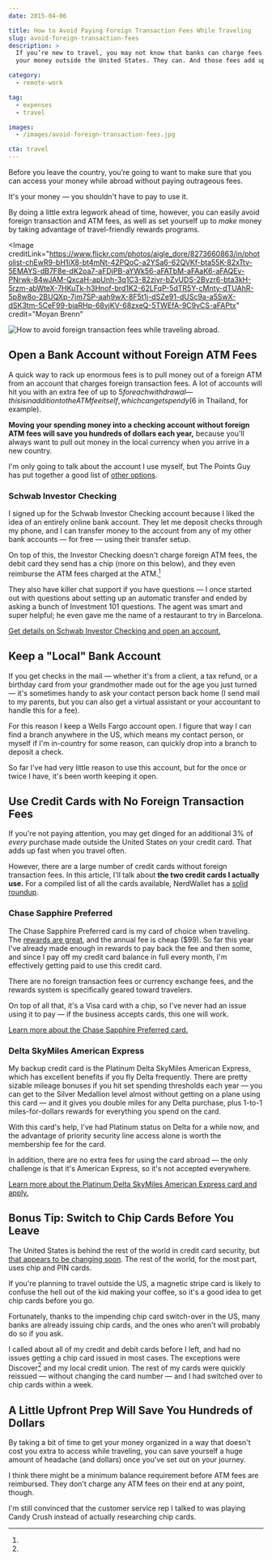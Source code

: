 ```yaml
---
date: 2015-04-06

title: How to Avoid Paying Foreign Transaction Fees While Traveling
slug: avoid-foreign-transaction-fees
description: >
  If you’re new to travel, you may not know that banks can charge fees for using
  your money outside the United States. They can. And those fees add up fast.

category:
  - remote-work

tag:
  - expenses
  - travel

images:
  - /images/avoid-foreign-transaction-fees.jpg

cta: travel
---
```



Before you leave the country, you’re going to want to make sure that you can
access your money while abroad without paying outrageous fees.

It's your money — you shouldn't have to pay to use it.

By doing a little extra legwork ahead of time, however, you can easily avoid
foreign transaction and ATM fees, as well as set yourself up to _make_ money by
taking advantage of travel-friendly rewards programs.

<Image
  creditLink="https://www.flickr.com/photos/aigle_dore/8273660863/in/photolist-chEwR9-bH1iX8-bt4mNt-42PQoC-a2YSa6-62QVKf-bta55K-82xTtv-5EMAYS-dB7F8e-dK2oa7-aFDjPB-aYWk56-aFATbM-aFAaK6-aFAQEv-PNrwk-84wJAM-QxcaH-apUnh-3q1C3-82zjvr-bZvUDS-2Bvzr6-bta3kH-5rzm-abWteX-7HKuTk-h3Hnof-brd1K2-62LFqP-5dTR5Y-cMnty-dTUAhR-5p8w8o-2BUQXp-7jm7SP-aah9wX-8F5t1j-dSZe91-dUSc9a-a5SwX-dSK3tm-5CeF99-biaRHp-68vjKV-68zxeQ-5TWEfA-9C9vCS-aFAPtx"
  credit="Moyan Brenn"
>

![How to avoid foreign transaction fees while traveling abroad.](images/avoid-foreign-transaction-fees.jpg)

</Image>

## Open a Bank Account without Foreign ATM Fees

A quick way to rack up enormous fees is to pull money out of a foreign ATM from
an account that charges foreign transaction fees. A lot of accounts will hit you
with an extra fee of up to
$5 for each withdrawal — this is in addition to the
ATM fee itself, which can get spendy ($6
in Thailand, for example).

**Moving your spending money into a checking account without foreign ATM fees
will save you hundreds of dollars each year,** because you'll always want to
pull out money in the local currency when you arrive in a new country.

I'm only going to talk about the account I use myself, but The Points Guy has
put together a good list of [other options][2].

### Schwab Investor Checking

I signed up for the Schwab Investor Checking account because I liked the idea of
an entirely online bank account. They let me deposit checks through my phone,
and I can transfer money to the account from any of my other bank accounts — for
free — using their transfer setup.

On top of this, the Investor Checking doesn't charge foreign ATM fees, the debit
card they send has a chip (more on this below), and they even reimburse the ATM
fees charged at the ATM.[^feereimbursement]

They also have killer chat support if you have questions — I once started out
with questions about setting up an automatic transfer and ended by asking a
bunch of Investment 101 questions. The agent was smart and super helpful; he
even gave me the name of a restaurant to try in Barcelona.

[Get details on Schwab Investor Checking and open an account.][3]

## Keep a "Local" Bank Account

If you get checks in the mail — whether it's from a client, a tax refund, or a
birthday card from your grandmother made out for the age you just turned — it's
sometimes handy to ask your contact person back home (I send mail to my parents,
but you can also get a virtual assistant or your accountant to handle this for a
fee).

For this reason I keep a Wells Fargo account open. I figure that way I can find
a branch anywhere in the US, which means my contact person, or myself if I'm
in-country for some reason, can quickly drop into a branch to deposit a check.

So far I've had very little reason to use this account, but for the once or
twice I have, it's been worth keeping it open.

## Use Credit Cards with No Foreign Transaction Fees

If you're not paying attention, you may get dinged for an additional 3% of
_every_ purchase made outside the United States on your credit card. That adds
up fast when you travel often.

However, there are a large number of credit cards without foreign transaction
fees. In this article, I'll talk about **the two credit cards I actually use.**
For a compiled list of all the cards available, NerdWallet has a [solid
roundup][4].

### Chase Sapphire Preferred

The Chase Sapphire Preferred card is my card of choice when traveling. The
[rewards are great][5], and the annual fee is cheap (\$99). So far this year
I've already made enough in rewards to pay back the fee and then some, and since
I pay off my credit card balance in full every month, I'm effectively getting
paid to use this credit card.

There are no foreign transaction fees or currency exchange fees, and the rewards
system is specifically geared toward travelers.

On top of all that, it's a Visa card with a chip, so I've never had an issue
using it to pay — if the business accepts cards, this one will work.

[Learn more about the Chase Sapphire Preferred card.][5]

### Delta SkyMiles American Express

My backup credit card is the Platinum Delta SkyMiles American Express, which has
excellent benefits if you fly Delta frequently. There are pretty sizable mileage
bonuses if you hit set spending thresholds each year — you can get to the Silver
Medallion level almost without getting on a plane using this card — and it gives
you double miles for any Delta purchase, plus 1-to-1 miles-for-dollars rewards
for everything you spend on the card.

With this card's help, I've had Platinum status on Delta for a while now, and
the advantage of priority security line access alone is worth the membership fee
for the card.

In addition, there are no extra fees for using the card abroad — the only
challenge is that it's American Express, so it's not accepted everywhere.

[Learn more about the Platinum Delta SkyMiles American Express card and
apply.][7]

## Bonus Tip: Switch to Chip Cards Before You Leave

The United States is behind the rest of the world in credit card security, but
[that appears to be changing soon][8]. The rest of the world, for the most part,
uses chip and PIN cards.

If you're planning to travel outside the US, a magnetic stripe card is likely to
confuse the hell out of the kid making your coffee, so it's a good idea to get
chip cards before you go.

Fortunately, thanks to the impending chip card switch-over in the US, many banks
are already issuing chip cards, and the ones who aren't will probably do so if
you ask.

I called about all of my credit and debit cards before I left, and had no issues
getting a chip card issued in most cases. The exceptions were
Discover[^discover] and my local credit union. The rest of my cards were quickly
reissued — without changing the card number — and I had switched over to chip
cards within a week.

## A Little Upfront Prep Will Save You Hundreds of Dollars

By taking a bit of time to get your money organized in a way that doesn't cost
you extra to access while traveling, you can save yourself a huge amount of
headache (and dollars) once you've set out on your journey.

[^feereimbursement]:
  I think there might be a minimum balance requirement before ATM fees are
  reimbursed. They don't charge any ATM fees on their end at any point, though.

[^discover]:
  I'm still convinced that the customer service rep I talked to was playing
  Candy Crush instead of actually researching chip cards.

[1]:
  https://www.flickr.com/photos/aigle_dore/8273660863/in/photolist-chEwR9-bH1iX8-bt4mNt-42PQoC-a2YSa6-62QVKf-bta55K-82xTtv-5EMAYS-dB7F8e-dK2oa7-aFDjPB-aYWk56-aFATbM-aFAaK6-aFAQEv-PNrwk-84wJAM-QxcaH-apUnh-3q1C3-82zjvr-bZvUDS-2Bvzr6-bta3kH-5rzm-abWteX-7HKuTk-h3Hnof-brd1K2-62LFqP-5dTR5Y-cMnty-dTUAhR-5p8w8o-2BUQXp-7jm7SP-aah9wX-8F5t1j-dSZe91-dUSc9a-a5SwX-dSK3tm-5CeF99-biaRHp-68vjKV-68zxeQ-5TWEfA-9C9vCS-aFAPtx
[2]:
  http://thepointsguy.com/2014/02/the-top-11-checking-accounts-for-avoiding-foreign-atm-fees/
[3]: http://www.schwab.com/public/schwab/banking_lending/checking_account
[4]:
  http://www.nerdwallet.com/blog/top-credit-cards/no-foreign-transaction-fee-credit-card/
[5]: https://creditcards.chase.com/credit-cards/sapphire-preferred-card.aspx
[7]: https://www304.americanexpress.com/credit-card/skymiles/25330
[8]:
  http://www.forbes.com/sites/leoking/2014/10/21/is-the-us-finally-accelerating-a-move-to-chip-and-pin/
